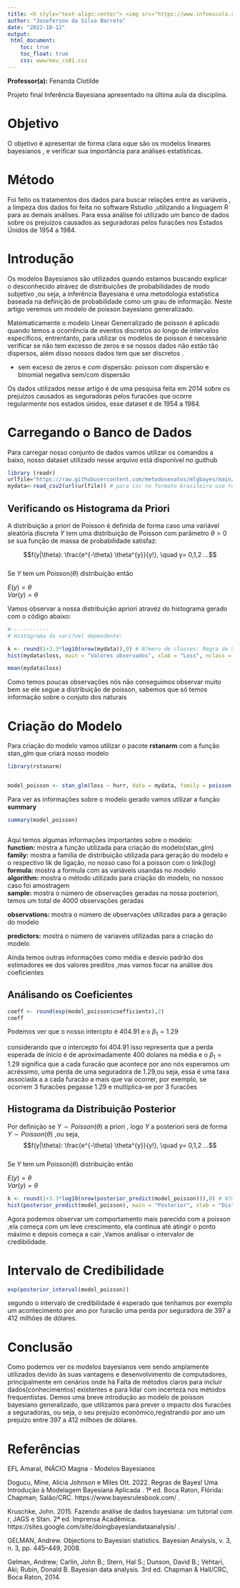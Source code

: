 ```yaml
---
title: <h style="text-align:center"> <img src="https://www.infoescola.com/wp-content/uploads/2018/05/UEPB.png" width="1200" height="360" p>Introdução aos Modelos Bayesianos Generalizados 
author: "Joseferson da Silva Barreto" 
date: "2022-10-12" 
output:
 html_document:
    toc: true
    toc_float: true
    css: www/meu_cs01.css
---
```


                          
                                       
                                         
                                           
                                           
                            
  **Professor(a):**  Fenanda Clotilde 
                            
                            
   Projeto final  Inferência  Bayesiana apresentado na
   última aula da disciplina. 

  
    
      
       
       
         
           
             
                                 
                                   
                                     
                                       
                                         
                                           
                                             
                                               
                                                 
                                                   
                                                     
                                                       
                                                        
                                                          
                                                            
                            
                                                 
                                                                                     
              
              
              
                                                                                            
  
    
      
        
          
             
               
                 
 
                             






                                                       
                                                        
                                                          
                                                            
                          
                                                                    
                                                                      
                                                                        
                                                                         
                                                                           
                                                                           
# Objetivo

O objetivo é apresentar  de forma clara oque são os modelos lineares bayesianos ,
 e verificar sua importância para análises estatísticas.
 


# Método

 Foi feito  os tratamentos dos dados para buscar relações entre as variáveis , a  limpeza dos dados foi feita no software Rstudio ,utilizando a linguagem R para as demais análises. Para essa análise foi utilizado um banco de dados sobre  os  prejuízos
causados  as seguradoras pelos furacões nos Estados Únidos de 1954 a 1984.  

 
 
<!--  Relacionar os valores das Latências LV, LA, LC, LD, LE, LF e LO com o Score Semântico, -->
<!-- e analisar em relação o grupo. -->
<!--  Tentar explicar o Score Final a partir das varíaveis referentes ao exame e do grupo ao qual a criança pertence. -->
<!--  Comparar os Scores segundo o grupo. -->

# Introdução 



Os modelos Bayesianos são utilizados quando estamos buscando explicar o desconhecido atrávez de distribuições de probabilidades  de modo subjetivo ,ou seja, a  inferência Bayesiana é uma metodologia estatística baseada na definição de probabilidade como um grau de informação. Neste artigo veremos um modelo de poisson bayesiano generalizado.

Matematicamente o modelo Linear Generralizado de poisson é aplicado quando temos 
a ocorrência de eventos discretos  ao longo de intervalos especificos, entrentanto, para utilizar os modelos de poisson é necessário verificar se   não tem excesso de zeros e se nossos dados  não estão tão dispersos, além disso nossos dados tem que ser discretos . 

* sem exceso de zeros e com dispersão: poisson com dispersão e binomial negativa 
sem/com dispersão 


Os dados utilizados nesse artigo é de uma pesquisa feita em 2014 sobre os prejuízos
causados  as seguradoras pelos furacões  que ocorre regularmente nos estados únidos, esse dataset é de 1954 a 1984.




# Carregando o Banco de Dados 

Para carregar nosso conjunto de dados vamos utilizar os comandos a baixo, nosso dataset utilizado nesse arquivo está disponível no guithub 

```r

library (readr)
urlfile="https://raw.githubusercontent.com/metodosexatos/mlgbayes/main/DatasetsES15/hurricanes.csv"
mydata<-read_csv2(url(urlfile)) # para csv no formato brasileiro use read_csv2#head(mydata)
```


## Verificando os Histograma  da  Priori 

A distribuição  a priori de Poisson é definida de forma caso 
uma variável aleatória discreta $Y$  tem uma distribuição de Poisson com parâmetro 
$\theta > 0$ se sua função de massa de probabilidade satisfaz:

  $$f(y|\theta): \frac{e^{-\theta} \theta^{y}}{y!},  \quad y= 0,1,2 ...$$   
  Se $Y$ tem um Poisson($\theta$) distribuição então    
  
  $E(y)=\theta$     
  $Var(y)=\theta$ 
  

Vamos observar a nossa distribuição apriori atravéz do histograma gerado com o código abaixo: 


```r
#------------
# Histograma da vari?vel dependente:

k <- round(1+3.3*log10(nrow(mydata)),0) # N?mero de classes: Regra de Sturges
hist(mydata$loss, main = "Valores observados", xlab = "Loss", nclass = k, col = 5)

mean(mydata$loss)

```


Como temos poucas observações  nós não conseguimos observar muito bem  se ele segue a distribuição de poisson, sabemos que só temos informação sobre o conjuto dos naturais 

#  Criação do Modelo 

 Para criação do modelo vamos utilizar  o pacote **rstanarm**  com a função stan_glm que criará nosso modelo

```r
library(rstanarm)


model_poisson <- stan_glm(loss ~ hurr, data = mydata, family = poisson())

```

Para ver as informações  sobre o modelo gerado vamos utilizar a função **summary**
```r
summary(model_poisson)



```
 Aqui temos algumas informações importantes sobre o modelo:   
 **function:** mostra a função utilizada para criação do modelo(stan_glm)   
 **family:** mostra a família de distribuição utilizada para geração do modelo  e o respectivo lik de ligação, no nosso caso foi a poisson com o link(log)   
 **formula:** mostra a formula com as variáveis usandas no modelo   
 **algorithm:** mostra o método utilizado para criação do modelo, no nossoo caso foi amostragem    
**sample:** mostra o número de observações geradas na nossa posteriori, temos um total de 4000 observações geradas   

**observations:** mostra o número de observações utilizadas para a geração do modelo   

**predictors:** mostra o número de variaveis utilizadas para a criação do modelo   

Ainda temos outras informações como média e desvio padrão dos estimadores  ee dos valores preditos ,mas vamos focar na análise dos coeficientes 
 
 
 
## Análisando os Coeficientes 

```r
coeff <- round(exp(model_poisson$coefficients),2)
coeff

```
Podemos ver que o nosso intercpto é 404.91   e o $\beta_1 = 1.29$ 

considerando que o intercepto foi 404.91   isso representa que a perda esperada  de ínicio é de  apróximadamente 400 dolares  na média  e o  $\beta_1 = 1.29$   significa que   a cada furacão  que acontece por ano  nós esperamos um acréssimo, uma perda de uma seguradora de 1.29,ou seja, essa é uma taxa  associada a a cada  furacão a mais  que vai ocorrer, por exemplo, se ocorrem 3 furacões  pegasse 1.29  e multiplica-se por 3 furacões


## Histograma da Distribuição Posterior

Por definição se $Y \sim Poisson(\theta)$  a priori , logo $Y$ a posteriori  será de forma  $Y \sim Poisson(\theta)$ ,ou seja,  $$f(y|\theta): \frac{e^{-\theta} \theta^{y}}{y!},  \quad y= 0,1,2 ...$$   
  Se $Y$ tem um Poisson($\theta$) distribuição então    
  
  $E(y)=\theta$     
  $Var(y)=\theta$ 

```r
k <- round(1+3.3*log10(nrow(posterior_predict(model_poisson))),0) # N?mero de classes: Regra de Sturges
hist(posterior_predict(model_poisson), main = "Posterior", xlab = "Distância", nclass = k, col = 5)
```

Agora podemos observar um comportamento mais parecido com a poisson ,ela começa com um leve crescimento, ela  continua até atingir o ponto máximo e depois começa a cair ,Vamos análisar o intervalor de credibilidade.


# Intervalo de Credibilidade

```r
exp(posterior_interval(model_poisson))
```

segundo o intervalo de credibilidade é esperado que  tenhamos por exemplo um acontecimento por ano por furacão  uma perda por seguradora de  397 a 412 milhões de dólares.



# Conclusão 

Como podemos ver os modelos bayesianos vem sendo amplamente utilizados devido às suas vantagens e desenvolvimento de computadores, principalmente em cenários onde  há Falta de métodos claros para incluir dados(conhecimentos) existentes e para lidar com incerteza nos métodos frequentistas.
 Demos uma breve introdução ao modelo de poisson bayesiano generalizado, que utilizamos  para prever o impacto dos furacões a seguradoras, ou seja, o seu prejuízo  econômico,registrando   por ano  um prejuízo entre 397 a 412 milhoes de  dólares.





 
 
 
    
       
       

# Referências

 EFL Amaral, INÁCIO Magna  - Modelos Bayesianos 

Dogucu, Mine, Alicia Johnson e Miles Ott. 2022. Regras de Bayes! Uma Introdução à Modelagem Bayesiana Aplicada . 1ª ed. Boca Raton, Flórida: Chapman; Salão/CRC. https://www.bayesrulesbook.com/ .

Kruschke, John. 2015. Fazendo análise de dados bayesiana: um tutorial com r, JAGS e Stan. 2ª ed. Imprensa Acadêmica. https://sites.google.com/site/doingbayesiandataanalysis/ .  

GELMAN, Andrew. Objections to Bayesian statistics. Bayesian Analysis, v. 3, n. 3, pp. 445–449, 2008.  

Gelman, Andrew; Carlin, John B.; Stern, Hal S.; Dunson, David B.; Vehtari, Aki; Rubin, Donald B. Bayesian data analysis. 3rd ed. Chapman & Hall/CRC, Boca Raton, 2014.  


